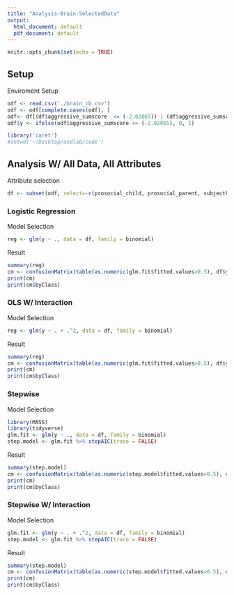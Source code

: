 ```yaml
---
title: "Analysis-Brain-SelectedData"
output:
  html_document: default
  pdf_document: default
---
```


```r
knitr::opts_chunk$set(echo = TRUE)
```

## Setup
Enviroment Setup
```r
odf <- read.csv('./brain_cb.csv')
odf <- odf[complete.cases(odf), ]        
odf<- df[(df$aggressive_sumscore  <= (-2.02065)) | (df$aggressive_sumscore  >= (0.2168869)), ]
odf$y <- ifelse(odf$aggressive_sumscore <= (-2.02065), 0, 1)

library('caret')
#setwd('~/Desktop/andlab/code')
```

## Analysis W/ All Data, All Attributes
Attribute selection
```r
df <- subset(odf, select=-c(prosocial_child, prosocial_parent, subjectkey, aggressive_sumscore))
```

### Logistic Regression
Model Selection
```r
reg <- glm(y ~ ., data = df, family = binomial)
```
Result
```r
summary(reg)
cm <- confusionMatrix(table(as.numeric(glm.fit$fitted.values>0.5), df$y))
print(cm)
print(cm$byClass)
```


### OLS W/ Interaction
Model Selection
```r
reg <- glm(y ~ . + .^2, data = df, family = binomial)
```
Result
```r
summary(reg)
cm <- confusionMatrix(table(as.numeric(glm.fit$fitted.values>0.5), df$y))
print(cm)
print(cm$byClass)
```

### Stepwise
Model Selection
```r
library(MASS)
library(tidyverse)
glm.fit <- glm(y ~ ., data = df, family = binomial)
step.model <- glm.fit %>% stepAIC(trace = FALSE)
```
Result
```r
summary(step.model)
cm <- confusionMatrix(table(as.numeric(step.model$fitted.values>0.5), df$y))
print(cm)
print(cm$byClass)
```

### Stepwise W/ Interaction
Model Selection
```r
glm.fit <- glm(y ~ . + .^2, data = df, family = binomial)
step.model <- glm.fit %>% stepAIC(trace = FALSE)
```
Result
```r
summary(step.model)
cm <- confusionMatrix(table(as.numeric(step.model$fitted.values>0.5), df$y))
print(cm)
print(cm$byClass)
```


